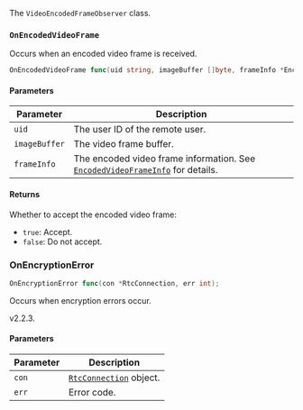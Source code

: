 The `VideoEncodedFrameObserver` class.

### `OnEncodedVideoFrame`

Occurs when an encoded video frame is received.

```go
OnEncodedVideoFrame func(uid string, imageBuffer []byte, frameInfo *EncodedVideoFrameInfo) bool
```

#### Parameters

| Parameter | Description |
|---------------|----------------------------------------------------------------------|
| `uid` | The user ID of the remote user.             |
| `imageBuffer` | The video frame buffer.             |
| `frameInfo`| The encoded video frame information. See [`EncodedVideoFrameInfo`](#encodedvideoframeinfo) for details.         |

#### Returns

Whether to accept the encoded video frame:

- `true`: Accept.
- `false`: Do not accept.

### OnEncryptionError

```go
OnEncryptionError func(con *RtcConnection, err int);
```

Occurs when encryption errors occur.

<Admonition type="info" title="Since">
v2.2.3.
</Admonition>

#### Parameters

| Parameter | Description |
| --- | --- |
| `con` | [`RtcConnection`](#rtcconnection) object. |
| `err` | Error code. |